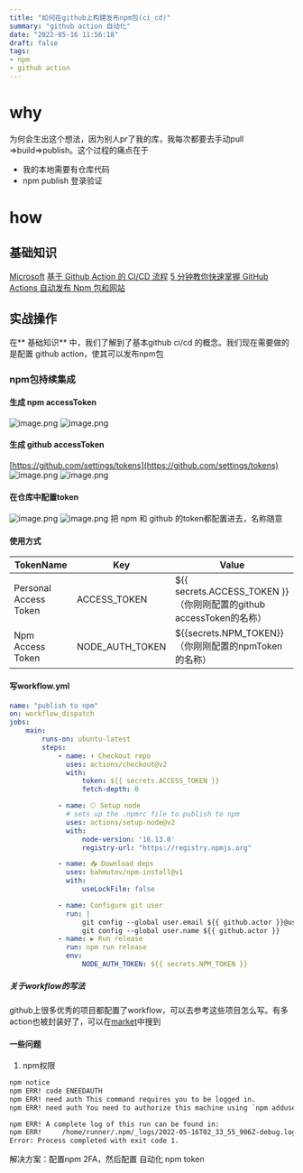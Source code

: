 ```yaml
---
title: "如何在github上构建发布npm包(ci_cd)"
summary: "github action 自动化"
date: "2022-05-16 11:56:18"
draft: false
tags:
- npm
- github action
---
```



# why
为何会生出这个想法，因为别人pr了我的库，我每次都要去手动pull =>build=>publish。这个过程的痛点在于

- 我的本地需要有仓库代码
- npm publish 登录验证
# how
## 基础知识
[Microsoft](https://docs.github.com/cn/actions/quickstart)
[基于 Github Action 的 CI/CD 流程](https://zhuanlan.zhihu.com/p/250534172)
[5 分钟教你快速掌握 GitHub Actions 自动发布 Npm 包和网站](https://segmentfault.com/a/1190000041753907)
## 实战操作
在** 基础知识** 中，我们了解到了基本github ci/cd 的概念。我们现在需要做的是配置 github action，使其可以发布npm包
### npm包持续集成
#### 生成 npm accessToken
![image.png](https://cdn.nlark.com/yuque/0/2022/png/1447731/1652672015727-388f6db0-112e-41b1-98ef-e426bea44eea.png#clientId=uacc734b3-710d-4&from=paste&height=456&id=udc868ad4&originHeight=456&originWidth=1321&originalType=binary&ratio=1&rotation=0&showTitle=false&size=50870&status=done&style=none&taskId=u393de526-ed19-47df-896b-8b847c71a08&title=&width=1321)
![image.png](https://cdn.nlark.com/yuque/0/2022/png/1447731/1652672097478-76b20224-2270-4c6b-9687-c75a4ec8db57.png#clientId=uacc734b3-710d-4&from=paste&height=695&id=u9d730d5d&originHeight=695&originWidth=744&originalType=binary&ratio=1&rotation=0&showTitle=false&size=79901&status=done&style=none&taskId=ub72df32b-84e7-4b1f-a32b-8a9bbf7f777&title=&width=744)
#### 生成 github accessToken
[https://github.com/settings/tokens](https://github.com/settings/tokens)
![image.png](https://cdn.nlark.com/yuque/0/2022/png/1447731/1652672260955-82587716-2641-477d-b087-49be4f63259e.png#clientId=uacc734b3-710d-4&from=paste&height=383&id=ue7e3c75c&originHeight=383&originWidth=923&originalType=binary&ratio=1&rotation=0&showTitle=false&size=38394&status=done&style=none&taskId=uae74de4c-99ef-498a-8fb5-18bf51fb9b2&title=&width=923)
![image.png](https://cdn.nlark.com/yuque/0/2022/png/1447731/1652672353011-f81d6b96-ea04-4f99-841b-a821d74ef5b9.png#clientId=uacc734b3-710d-4&from=paste&height=907&id=u3fa8cb04&originHeight=907&originWidth=794&originalType=binary&ratio=1&rotation=0&showTitle=false&size=86013&status=done&style=none&taskId=u74827d76-2e76-4eb6-8958-53f4397ed7f&title=&width=794)
#### 在仓库中配置token
![image.png](https://cdn.nlark.com/yuque/0/2022/png/1447731/1652672416261-1eddc752-41c3-4017-9db3-abf4a33891af.png#clientId=uacc734b3-710d-4&from=paste&height=681&id=u09c5b17c&originHeight=681&originWidth=1315&originalType=binary&ratio=1&rotation=0&showTitle=false&size=76496&status=done&style=none&taskId=u126694b5-e1e4-49cd-9d69-d61975b4234&title=&width=1315)
![image.png](https://cdn.nlark.com/yuque/0/2022/png/1447731/1652672424196-09f6da5e-ac56-4398-8e9b-2d8217b9289e.png#clientId=uacc734b3-710d-4&from=paste&height=486&id=uc9edafff&originHeight=486&originWidth=829&originalType=binary&ratio=1&rotation=0&showTitle=false&size=14486&status=done&style=none&taskId=ue918f11a-abd1-40a6-83fe-066aeccd94a&title=&width=829)
把 npm 和 github 的token都配置进去，名称随意
#### 使用方式
| TokenName | Key | Value |
| --- | --- | --- |
| Personal Access Token | ACCESS_TOKEN | $\{{ secrets.ACCESS_TOKEN }\} （你刚刚配置的github accessToken的名称） |
| Npm Access Token | NODE_AUTH_TOKEN | $\{{secrets.NPM_TOKEN}\} （你刚刚配置的npmToken的名称） |

#### 写workflow.yml
```yaml
name: "publish to npm"
on: workflow_dispatch
jobs:
    main:
        runs-on: ubuntu-latest
        steps:
            - name: ⬇️ Checkout repo
              uses: actions/checkout@v2
              with:
                  token: ${{ secrets.ACCESS_TOKEN }}
                  fetch-depth: 0

            - name: ⎔ Setup node
              # sets up the .npmrc file to publish to npm
              uses: actions/setup-node@v2
              with:
                  node-version: '16.13.0'
                  registry-url: "https://registry.npmjs.org"

            - name: 📥 Download deps
              uses: bahmutov/npm-install@v1
              with:
                  useLockFile: false

            - name: Configure git user
              run: |
                  git config --global user.email ${{ github.actor }}@users.noreply.github.com
                  git config --global user.name ${{ github.actor }}
            - name: ▶️ Run release
              run: npm run release
              env:
                  NODE_AUTH_TOKEN: ${{ secrets.NPM_TOKEN }}
```
##### 关于workflow的写法
github上很多优秀的项目都配置了workflow，可以去参考这些项目怎么写。有多action也被封装好了，可以在[market](https://github.com/marketplace?category=&query=&type=actions&verification=)中搜到
#### 一些问题

1. npm权限
```xml
npm notice 
npm ERR! code ENEEDAUTH
npm ERR! need auth This command requires you to be logged in.
npm ERR! need auth You need to authorize this machine using `npm adduser`

npm ERR! A complete log of this run can be found in:
npm ERR!     /home/runner/.npm/_logs/2022-05-16T02_33_55_906Z-debug.log
Error: Process completed with exit code 1.
```
解决方案：配置npm 2FA，然后配置 自动化 npm token
